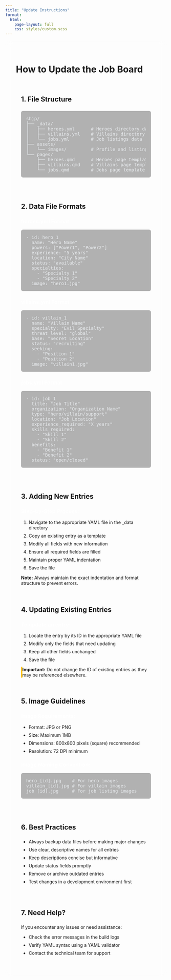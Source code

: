 ```yaml
---
title: "Update Instructions"
format: 
  html:
    page-layout: full
    css: styles/custom.scss
---
```


```{=html}

<div class="container py-5">
  <div class="row justify-content-center">
    <div class="col-lg-10">
      <div class="content-section">
        <h1 class="text-center mb-5">How to Update the Job Board</h1>

        <div class="section mb-5">
          <h2>1. File Structure</h2>
          <div class="code-block">
            <pre>
shjp/
├── _data/
│   ├── heroes.yml      # Heroes directory data
│   ├── villains.yml    # Villains directory data
│   └── jobs.yml        # Job listings data
├── assets/
│   └── images/         # Profile and listing images
└── pages/
    ├── heroes.qmd      # Heroes page template
    ├── villains.qmd    # Villains page template
    └── jobs.qmd        # Jobs page template</pre>
          </div>
        </div>

        <div class="section mb-5">
          <h2>2. Data File Formats</h2>
          
          <h3>heroes.yml Format</h3>
          <div class="code-block">
            <pre>
- id: hero_1
  name: "Hero Name"
  powers: ["Power1", "Power2"]
  experience: "5 years"
  location: "City Name"
  status: "available"
  specialties:
    - "Specialty 1"
    - "Specialty 2"
  image: "hero1.jpg"</pre>
          </div>

          <h3>villains.yml Format</h3>
          <div class="code-block">
            <pre>
- id: villain_1
  name: "Villain Name"
  specialty: "Evil Specialty"
  threat_level: "global"
  base: "Secret Location"
  status: "recruiting"
  seeking:
    - "Position 1"
    - "Position 2"
  image: "villain1.jpg"</pre>
          </div>

          <h3>jobs.yml Format</h3>
          <div class="code-block">
            <pre>
- id: job_1
  title: "Job Title"
  organization: "Organization Name"
  type: "hero/villain/support"
  location: "Job Location"
  experience_required: "X years"
  skills_required:
    - "Skill 1"
    - "Skill 2"
  benefits:
    - "Benefit 1"
    - "Benefit 2"
  status: "open/closed"</pre>
          </div>
        </div>

        <div class="section mb-5">
          <h2>3. Adding New Entries</h2>
          
          <h3>Step-by-Step Process:</h3>
          <ol class="instruction-list">
            <li>Navigate to the appropriate YAML file in the _data directory</li>
            <li>Copy an existing entry as a template</li>
            <li>Modify all fields with new information</li>
            <li>Ensure all required fields are filled</li>
            <li>Maintain proper YAML indentation</li>
            <li>Save the file</li>
          </ol>

          <div class="alert alert-info">
            <strong>Note:</strong> Always maintain the exact indentation and format structure to prevent errors.
          </div>
        </div>

        <div class="section mb-5">
          <h2>4. Updating Existing Entries</h2>
          
          <h3>To update an entry:</h3>
          <ol class="instruction-list">
            <li>Locate the entry by its ID in the appropriate YAML file</li>
            <li>Modify only the fields that need updating</li>
            <li>Keep all other fields unchanged</li>
            <li>Save the file</li>
          </ol>

          <div class="alert alert-warning">
            <strong>Important:</strong> Do not change the ID of existing entries as they may be referenced elsewhere.
          </div>
        </div>

        <div class="section mb-5">
          <h2>5. Image Guidelines</h2>
          
          <h3>Image Requirements:</h3>
          <ul class="requirement-list">
            <li>Format: JPG or PNG</li>
            <li>Size: Maximum 1MB</li>
            <li>Dimensions: 800x800 pixels (square) recommended</li>
            <li>Resolution: 72 DPI minimum</li>
          </ul>

          <h3>Image Naming Convention:</h3>
          <div class="code-block">
            <pre>
hero_[id].jpg    # For hero images
villain_[id].jpg # For villain images
job_[id].jpg     # For job listing images</pre>
          </div>
        </div>

        <div class="section mb-5">
          <h2>6. Best Practices</h2>
          
          <ul class="best-practices-list">
            <li>Always backup data files before making major changes</li>
            <li>Use clear, descriptive names for all entries</li>
            <li>Keep descriptions concise but informative</li>
            <li>Update status fields promptly</li>
            <li>Remove or archive outdated entries</li>
            <li>Test changes in a development environment first</li>
          </ul>
        </div>

        <div class="section">
          <h2>7. Need Help?</h2>
          
          <p>If you encounter any issues or need assistance:</p>
          <ul class="help-list">
            <li>Check the error messages in the build logs</li>
            <li>Verify YAML syntax using a YAML validator</li>
            <li>Contact the technical team for support</li>
          </ul>
        </div>
      </div>
    </div>
  </div>
</div>

<style>
.content-section {
    background: rgba(255, 255, 255, 0.05);
    padding: 2rem;
    border-radius: 12px;
    backdrop-filter: blur(10px);
    border: 1px solid rgba(255, 255, 255, 0.1);
}

.section {
    padding: 1rem;
    border-radius: 8px;
    background: rgba(255, 255, 255, 0.02);
}

.code-block {
    background: rgba(0, 0, 0, 0.3);
    padding: 1rem;
    border-radius: 6px;
    margin: 1rem 0;
    overflow-x: auto;
}

.code-block pre {
    margin: 0;
    color: #e9ecef;
}

.instruction-list, .requirement-list, .best-practices-list, .help-list {
    padding-left: 1.5rem;
}

.instruction-list li, .requirement-list li, .best-practices-list li, .help-list li {
    margin-bottom: 0.5rem;
}

.alert {
    background: rgba(255, 255, 255, 0.1);
    border: none;
    color: inherit;
}

.alert-info {
    border-left: 4px solid var(--accent-color);
}

.alert-warning {
    border-left: 4px solid #ffc107;
}

h2 {
    color: var(--accent-color);
    margin-bottom: 1.5rem;
}

h3 {
    color: rgba(255, 255, 255, 0.9);
    margin: 1.5rem 0 1rem;
}
</style>

```
